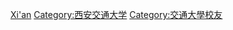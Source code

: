 {{Catnav|頁面分類|人物|校友|大學校友|中國大學校友|中華人民共和國大學校友}}

[[Category:陕西高校校友|Xi'an]]
[[Category:西安交通大学|Category:西安交通大学]]
[[Category:交通大學校友|Category:交通大學校友]]